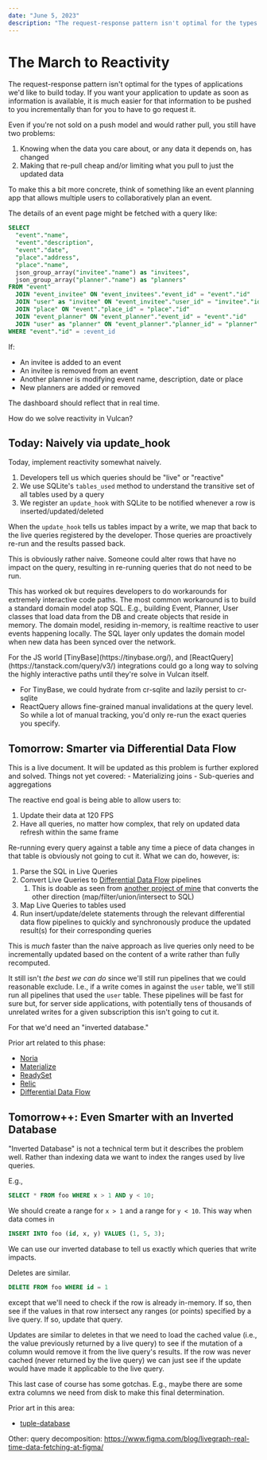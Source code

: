 ```yaml
---
date: "June 5, 2023"
description: "The request-response pattern isn't optimal for the types of applications we'd like to build today. If you want your application to update as soon as information is available, it is much easier for that information to be pushed to you incrementally than for you to have to go request it."
---
```




# The March to Reactivity

The request-response pattern isn't optimal for the types of applications we'd like to build today. If you want your application to update as soon as information is available, it is much easier for that information to be pushed to you incrementally than for you to have to go request it.

Even if you're not sold on a push model and would rather pull, you still have two problems:

1. Knowing when the data you care about, or any data it depends on, has changed
2. Making that re-pull cheap and/or limiting what you pull to just the updated data

To make this a bit more concrete, think of something like an event planning app that allows multiple users to collaboratively plan an event.

The details of an event page might be fetched with a query like:

```sql
SELECT
  "event"."name",
  "event"."description",
  "event"."date",
  "place"."address",
  "place"."name",
  json_group_array("invitee"."name") as "invitees",
  json_group_array("planner"."name") as "planners"
FROM "event"
  JOIN "event_invitee" ON "event_invitees"."event_id" = "event"."id" 
  JOIN "user" as "invitee" ON "event_invitee"."user_id" = "invitee"."id"
  JOIN "place" ON "event"."place_id" = "place"."id"
  JOIN "event_planner" ON "event_planner"."event_id" = "event"."id"
  JOIN "user" as "planner" ON "event_planner"."planner_id" = "planner"."id"
WHERE "event"."id" = :event_id
```

If:

- An invitee is added to an event
- An invitee is removed from an event
- Another planner is modifying event name, description, date or place
- New planners are added or removed

The dashboard should reflect that in real time.

How do we solve reactivity in Vulcan?

## Today: Naively via update_hook

Today, implement reactivity somewhat naively.

1. Developers tell us which queries should be "live" or "reactive"
2. We use SQLite's `tables_used` method to understand the transitive set of all tables used by a query
3. We register an `update_hook` with SQLite to be notified whenever a row is inserted/updated/deleted

When the `update_hook` tells us tables impact by a write, we map that back to the live queries registered by the developer. Those queries are proactively re-run and the results passed back.

This is obviously rather naive. Someone could alter rows that have no impact on the query, resulting in re-running queries that do not need to be run.

This has worked ok but requires developers to do workarounds for extremely interactive code paths. The most common workaround is to build a standard domain model atop SQL. E.g., building Event, Planner, User classes that load data from the DB and create objects that reside in memory. The domain model, residing in-memory, is realtime reactive to user events happening locally. The SQL layer only updates the domain model when new data has been synced over the network.

<Callout type="info">
For the JS world [TinyBase](https://tinybase.org/), and [ReactQuery](https://tanstack.com/query/v3/) integrations could go a long way to solving the highly interactive paths until they're solve in Vulcan itself.

- For TinyBase, we could hydrate from cr-sqlite and lazily persist to cr-sqlite
- ReactQuery allows fine-grained manual invalidations at the query level. So while a lot of manual tracking, you'd only re-run the exact queries you specify.
</Callout>

## Tomorrow: Smarter via Differential Data Flow

<Callout type="warning">
This is a live document. It will be updated as this problem is further explored and solved. Things not yet covered:
- Materializing joins
- Sub-queries and aggregations
</Callout>

The reactive end goal is being able to allow users to:

1. Update their data at 120 FPS
2. Have all queries, no matter how complex, that rely on updated data refresh within the same frame

Re-running every query against a table any time a piece of data changes in that table is obviously not going to cut it. What we can do, however, is:

1. Parse the SQL in Live Queries
2. Convert Live Queries to [Differential Data Flow](https://github.com/TimelyDataflow/differential-dataflow) pipelines
   1. This is doable as seen from [another project of mine](https://tantaman.com/2022-05-26-query-planning.html) that converts the other direction (map/filter/union/intersect to SQL)
3. Map Live Queries to tables used
4. Run insert/update/delete statements through the relevant differential data flow pipelines to quickly and synchronously produce the updated result(s) for their corresponding queries

This is _much_ faster than the naive approach as live queries only need to be incrementally updated based on the content of a write rather than fully recomputed.

It still isn't _the best we can do_ since we'll still run pipelines that we could reasonable exclude. I.e., if a write comes in against the `user` table, we'll still run all pipelines that used the `user` table. These pipelines will be fast for sure but, for server side applications, with potentially tens of thousands of unrelated writes for a given subscription this isn't going to cut it.

For that we'd need an "inverted database."

Prior art related to this phase:
- [Noria](https://github.com/mit-pdos/noria)
- [Materialize](https://materialize.com/)
- [ReadySet](https://readyset.io/)
- [Relic](https://github.com/wotbrew/relic)
- [Differential Data Flow](https://github.com/TimelyDataflow/differential-dataflow)

## Tomorrow++: Even Smarter with an Inverted Database

"Inverted Database" is not a technical term but it describes the problem well. Rather than indexing data we want to index the ranges used by live queries.

E.g.,

```sql
SELECT * FROM foo WHERE x > 1 AND y < 10;
```

We should create a range for `x > 1` and a range for `y < 10`. This way when data comes in

```sql
INSERT INTO foo (id, x, y) VALUES (1, 5, 3);
```

We can use our inverted database to tell us exactly which queries that write impacts.

Deletes are similar.


```sql
DELETE FROM foo WHERE id = 1
```

except that we'll need to check if the row is already in-memory. If so, then see if the values in that row intersect any ranges (or points) specified by a live query. If so, update that query.

Updates are similar to deletes in that we need to load the cached value (i.e., the value previously returned by a live query) to see if the mutation of a column would remove it from the live query's results. If the row was never cached (never returned by the live query) we can just see if the update would have made it applicable to the live query.

This last case of course has some gotchas. E.g., maybe there are some extra columns we need from disk to make this final determination.

Prior art in this area:
- [tuple-database](https://github.com/ccorcos/tuple-database)


Other:
query decomposition: https://www.figma.com/blog/livegraph-real-time-data-fetching-at-figma/
